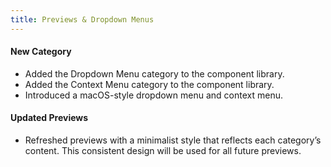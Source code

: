 ```yaml
---
title: Previews & Dropdown Menus
---
```


#### New Category

- Added the Dropdown Menu category to the component library.
- Added the Context Menu category to the component library.
- Introduced a macOS-style dropdown menu and context menu.


#### Updated Previews

- Refreshed previews with a minimalist style that reflects each category’s content. This consistent design will be used for all future previews.